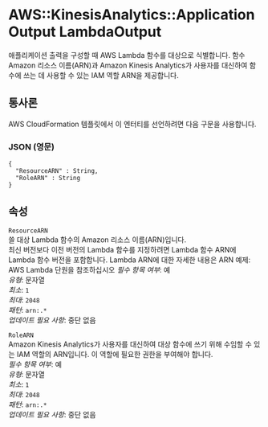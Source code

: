 # AWS::KinesisAnalytics::ApplicationOutput LambdaOutput

애플리케이션 출력을 구성할 때 AWS Lambda 함수를 대상으로 식별합니다. 함수 Amazon 리소스 이름(ARN)과 Amazon Kinesis Analytics가 사용자를 대신하여 함수에 쓰는 데 사용할 수 있는 IAM 역할 ARN을 제공합니다.

## 통사론

AWS CloudFormation 템플릿에서 이 엔터티를 선언하려면 다음 구문을 사용합니다.

### JSON (영문)

```
{
  "ResourceARN" : String,
  "RoleARN" : String
}
```

## 속성

`ResourceARN`  
쓸 대상 Lambda 함수의 Amazon 리소스 이름(ARN)입니다.  
최신 버전보다 이전 버전의 Lambda 함수를 지정하려면 Lambda 함수 ARN에 Lambda 함수 버전을 포함합니다. Lambda ARN에 대한 자세한 내용은 ARN 예제: AWS Lambda 단원을 참조하십시오
_필수 항목 여부_: 예  
_유형_: 문자열  
_최소_: `1`  
_최대_: `2048`  
_패턴_: `arn:.*`  
_업데이트 필요 사항_: 중단 없음

`RoleARN`  
Amazon Kinesis Analytics가 사용자를 대신하여 대상 함수에 쓰기 위해 수임할 수 있는 IAM 역할의 ARN입니다. 이 역할에 필요한 권한을 부여해야 합니다.  
_필수 항목 여부_: 예  
_유형_: 문자열  
_최소_: `1`  
_최대_: `2048`  
_패턴_: `arn:.*`  
_업데이트 필요 사항_: 중단 없음
